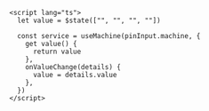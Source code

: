 ```svelte
<script lang="ts">
  let value = $state(["", "", "", ""])

  const service = useMachine(pinInput.machine, {
    get value() {
      return value
    },
    onValueChange(details) {
      value = details.value
    },
  })
</script>
```
